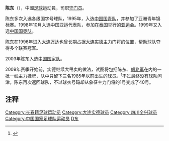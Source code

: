 {{他用
|subject=足球运动员
|other=同名或類似名的其它條目描述
|陈东
}}

{{Football player infobox
| playername = 陈东 
| image = 
| fullname = 陈东
| height = {{height|m=1.87}}
| nickname = 
| dateofbirth = {{birth date and age|1978|5|3}}
| cityofbirth = [[吉林|吉林]][[长春|长春]]<ref>{{cite news|url=http://sports.sina.com.cn/j/2006-03-27/16282127079.shtml|title=实德守门员赛后感慨不已 陈东：长春真是伤心之地！|publisher=大连日报|date=2006-03-27|accessdate=2009-02-14}}</ref> 
| countryofbirth = 
| currentclub = 
| clubnumber = 
| position = [[守门员|守门员]]
| youthyears = 
| youthclubs = 
| years = 1996-2009年<br />2003年<br />2004年
| clubs = [[大连实德足球俱乐部|大连实德]]<br />→[[四川冠城足球俱乐部|四川冠城]]''(租借)''<br />→[[大连长波|大连长波]]''(租借)''
| caps(goals) = 112場 (0球)<br />14場 (0球)<br />30场 (0球)
| nationalyears =2003-2008年
| nationalteam =[[中国国家足球队|中国]] 
| nationalcaps(goals) =3場(0球) 
| medaltemplates = {{MedalCountry|{{CHN}}}}
                   {{MedalCompetition|[[亚运会|亚运会]]}}
                   {{MedalBronze|[[1998年亚洲运动会|曼谷1998年]]|足球}}
| pcupdate = 2006年9月7日|
| ntupdate = 2008年12月7日|
}}
'''陈东'''（{{bd|1978年|5月3日|catIdx=C陈}}），中國[[足球|足球]]运动員，司职[[守门员|守门员]]。

陈东多次入选各级国字号球队，1995年，入选[[中国国家青年足球队|中国国青队]]，并参加了亚洲青年锦标赛。1998年10月入选中国亚运代表队，参加在[[泰国|泰国]]举行的[[亚运会|亚运会]]。1999年又入选[[中国国家奥林匹克足球队|中国国奥队]]。

陈东在1996年进入[[大连万达|大连万达]]也曾长期占据[[大连实德|大连实德]]主力门将的位置，帮助球队夺得多个联赛冠军。

2003年陈东入选[[中国国家足球队|中国国家队]]。

2009年赛季开始前，实德继续大甩卖的做法，试图将包括陈东、[[胡兆军|胡兆军]]在内的一批一线主力挂牌，队中只留下三名1985年以前出生的球员。<ref>{{cite news|url=http://sports.sohu.com/20081220/n261328066.shtml|title=大连实德挂牌9队员出售 胡兆军陈东等主力遭弃|publisher=鲁中晨报|date=2008-12-20|accessdate=2009-02-14}}</ref>不过最终没有球队问津，陈东再次返回球队，不过球衣号码却从象征主力门将的1号变成了40号。

==注释==
{{reflist}}

{{大连实德}}
{{DEFAULTSORT:Chen陈}}
[[Category:长春籍足球运动员|Category:长春籍足球运动员]]
[[Category:大连实德球员|Category:大连实德球员]]
[[Category:四川全兴球员|Category:四川全兴球员]]
[[Category:中国国家足球队运动员|Category:中国国家足球队运动员]]
[[Category:陈姓|D东]]